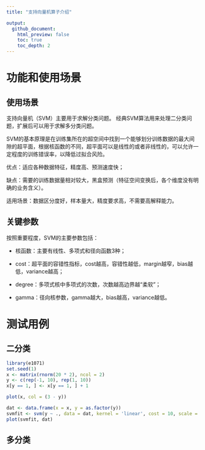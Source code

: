 ```yaml
---
title: "支持向量机算子介绍"

output:
  github_document:
    html_preview: false
    toc: true
    toc_depth: 2
---
```


# 功能和使用场景

## 使用场景

支持向量机（SVM）主要用于求解分类问题。
经典SVM算法用来处理二分类问题，扩展后可以用于求解多分类问题。

SVM的基本原理是在训练集所在的超空间中找到一个能够划分训练数据的最大间隙的超平面，根据核函数的不同，超平面可以是线性的或者非线性的，可以允许一定程度的训练错误率，以降低过拟合风险。

优点：适应各种数据特征，精度高、预测速度快；

缺点：需要的训练数据量相对较大，黑盒预测（特征空间变换后，各个维度没有明确的业务含义）。

适用场景：数据区分度好，样本量大，精度要求高，不需要高解释能力。

## 关键参数

按照重要程度，SVM的主要参数包括：

* 核函数：主要有线性、多项式和径向函数3种；

* cost：超平面的容错性指标，cost越高，容错性越低，margin越窄，bias越低，variance越高；

* degree：多项式核中多项式的次数，次数越高边界越“柔软”；

* gamma：径向核参数，gamma越大，bias越高，variance越低。

# 测试用例

## 二分类

```r
library(e1071)
set.seed(1)
x <- matrix(rnorm(20 * 2), ncol = 2)
y <- c(rep(-1, 10), rep(1, 10))
x[y == 1, ] <- x[y == 1, ] + 1

plot(x, col = (3 - y))

dat <- data.frame(x = x, y = as.factor(y))
svmfit <- svm(y ~ ., data = dat, kernel = 'linear', cost = 10, scale = FALSE)
plot(svmfit, dat)
```

## 多分类